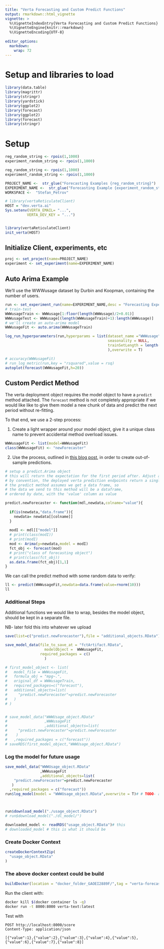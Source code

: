 ```yaml
---
title: "Verta Forecasting and Custom Predict Functions"
output: rmarkdown::html_vignette
vignette: >
  %\VignetteIndexEntry{Verta Forecasting and Custom Predict Functions}
  %\VignetteEngine{knitr::rmarkdown}
  %\VignetteEncoding{UTF-8}
  
editor_options: 
  markdown: 
    wrap: 72
---
```


# Setup and libraries to load

```r
library(data.table)
library(magrittr)
library(stringr)
library(yardstick)
library(ggplot2)
library(forecast)
library(ggplot2)
library(forecast)
library(stringr)

```

# Setup

```r
reg_random_string <- rpois(1,1000)
experiment_random_string <- rpois(1,1000)

reg_random_string <- rpois(1,1000)
experiment_random_string <- rpois(1,1000)

PROJECT_NAME <-  str_glue("Forecasting Examples {reg_random_string}")
EXPERIMENT_NAME <-  str_glue("Forecasting Example {experiment_random_string}")
WORKSPACE <-  "Stefan_Petrov"

# library(vertaReticulateClient)
HOST = "dev.verta.ai"
Sys.setenv(VERTA_EMAIL= "...",
          VERTA_DEV_KEY = "...")


library(vertaReticulateClient)
init_verta(HOST)
```

## Initialize Client, experiments, etc

```r
proj <- set_project(name=PROJECT_NAME)
experiment <- set_experiment(name=EXPERIMENT_NAME)
```

## Auto Arima Example

We'll use the WWWusage dataset by Durbin and Koopman, containing the
number of users.

```r
run <- set_experiment_run(name=EXPERIMENT_NAME,desc = "Forecasting Experiment 2")
# train-test
WWWusageTrain <- WWWusage[1:floor(length(WWWusage)/2+0.01)]
WWWusageTest <- WWWusage[(length(WWWusageTrain)+1):length(WWWusage)]
# we'll create an auto-arima model
WWWusageFit <- auto.arima(WWWusageTrain)
```

```r
log_run_hyperparameters(run,hyperparams = list(dataset_name ="WWWusage",
                                               seasonality = NULL,
                                               trainSetLength = length(WWWusageTrain)
                                               ),overwrite = T)

# accuracy(WWWusageFit)
# run_log_metric(run,key = "rsquared",value = rsq)
autoplot(forecast(WWWusageFit,h=20))
```

## Custom Perdict Method

The verta deployment object requires the model object to have a
`predict` method attached. The `forecast` method is not completely
appropriate if we would like like to give them model a new chunk of data
and predict the next period without re-fitting.

To that end, we use a 2-step process:

1.  Create a light wrapper around your model object, give it a unique
    class name to prevent accidental method overload issues.

```r
WWWusageFit <- list(model=WWWusageFit)
class(WWWusageFit) <- "newForecaster"

```

2.  Use the process, outlined in [this blog
    post](library(forecast)%20fit%20%3C-%20ets(trainingdata)%20fit2%20%3C-%20ets(testdata,%20model=fit)%20onestep%20%3C-%20fitted(fit2)),
    in order to create out-of-sample predictions.

```r
# setup a predict.Arima object
# this will return the expectation for the first period after. Adjust as needed to predict multiple steps.
# by convention, the deployed verta prediction endpoints return a single value, but you can return multiple values, the full data frame with the quantiles required, etc
# the predict method assumes we get a data frame, so 
# the data we send to this method will be a dataframe,
# ordered by date, with the 'value' column as value

predict.newForecaster <- function(mdl,newdata,colname="value"){
  
  if(is(newdata,"data.frame")){
    newdata= newdata[[colname]]
  }
  
  modI <- mdl[["model"]]
  # print(class(modI))
  # print(modI)
  mod <- Arima(y=newdata,model = modI)
  fct_obj <- forecast(mod)
  # print("class of forecasting object")
  # print(class(fct_obj))
  as.data.frame(fct_obj)[1,1] 
}
```

We can call the predict method with some random data to verify:

```r
ll <- predict(WWWusageFit,newdata=data.frame(value=rnorm(10)))
ll
```

### Additional Steps

Additional functions we would like to wrap, besides the model object,
should be kept in a separate file.

NB- later fold this into whatever we upload

```r
save(list=c("predict.newForecaster"),file = "additional_objects.RData")
```

```r
save_model_data(file_to_save_at = "fctArtifact.RData",
                  modelObject =  WWWusageFit,
                required_packages = c()
                  )
```

```r

# first_model_object <- list(
#   model_file = WWWusageFit,
#   formula_obj = "mpg~.",
#   original_df = WWWusageTrain,
#   required_packages=c("forecast"),
#   additional_objects=list(
#     "predict.newForecaster"=predict.newForecaster
#   )
# )


# save_model_data("WWWUsage_object.RData"
#                 ,WWWusageFit
#                 ,additional_objects=list(
#     "predict.newForecaster"=predict.newForecaster
#    )
#   ,required_packages = c("forecast"))
# saveRDS(first_model_object,"WWWUsage_object.RData")

```

### Log the model for future usage

```r
save_model_data("WWWUsage_object.RData"
                ,WWWusageFit
                ,additional_objects=list(
    "predict.newForecaster"=predict.newForecaster
   )
  ,required_packages = c("forecast"))
run$log_model(model = "WWWUsage_object.RData",overwrite = T)# # TODO- add# run_log




```

```r
run$download_model("./usage_object.RData")
# run$download_model("./dl_model/")

downloaded_model <- readRDS("usage_object.RData")# this
# downloaded_model # this is what it should be

```

### Create Docker Context

```r
createDockerContextZip(
  "usage_object.RData"
)
```

### The above docker context could be build

```r
buildDocker(location = "docker_folder_GAOEI2889F/",tag = "verta-forecast:latest")
```

Run the client with:
```bash
docker kill $(docker container ls -q)
docker run -t 8000:8000 verta-text:latest

```
Test with

    POST http://localhost:8000/score
    Content-Type: application/json

    [{"value":1},{"value":2},{"value":3},{"value":4},{"value":5},{"value":6},{"value":7},{"value":8}]
